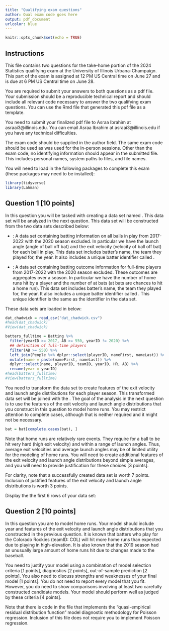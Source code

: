 ```yaml
---
title: "Qualifying exam questions"
author: Qual exam code goes here
output: pdf_document
urlcolor: blue
---
```


```r
knitr::opts_chunk$set(echo = TRUE)
```

## Instructions 

This file contains two questions for the take-home portion of the 2024 Statistics qualifying exam at the University of Illinois Urbana-Champaign. This part of the exam is assigned at 12 PM US Central time on June 27 and is due at 6 PM US Central time on June 28. 

You are required to submit your answers to both questions as a pdf file. Your submission should be a reproducible technical report and should include all relevant code necessary to answer the two qualifying exam questions. You can use the Rmd file that generated this pdf file as a template. 

You need to submit your finalized pdf file to Asraa Ibrahim at asraai3@illinois.edu. You can email Asraa Ibrahim at asraai3@illinois.edu if you have any technical difficulties.

The exam code should be supplied in the author field. The same exam code should be used as was used for the in-person sessions. Other than the exam code, no identifying information should appear in the submitted file.  This includes personal names, system paths to files, and file names.

You will need to load in the following packages to complete this exam (these packages may need to be installed):

\vspace{5pt}

```r
library(tidyverse)
library(Lahman)
```

## Question 1 [10 points]

In this question you will be tasked with creating a data set named \texttt{bat}. This data set will be analyzed in the next question. This data set will be constructed from the two data sets described below: 

- \texttt{dat\_chadwick}: A data set containing batting information on all balls in play from 2017-2022 with the 2020 season excluded. In particular we have the launch angle (angle of ball off bat) and the exit velocity (velocity of ball off bat) for each ball in play. This data set includes batter's name, the team they played for, the year. It also includes a unique batter identifier called \texttt{key\_bbref}.

- \texttt{batters\_fulltime}: A data set containing batting outcome information for full-time players from 2017-2022 with the 2020 season excluded. These outcomes are aggregates over a season. In particular we have the number of home runs hit by a player and the number of at bats (at bats are chances to hit a home run). This data set includes batter's name, the team they played for, the year. It also includes a unique batter identifier called \texttt{playerID}. This unique identifier is the same as the \texttt{key\_bbref} identifier in the \texttt{dat\_chadwick} data set.

\vspace{5pt}

These data sets are loaded in below:

\vspace{5pt}


```r
dat_chadwick = read_csv("dat_chadwick.csv")
#head(dat_chadwick)
#View(dat_chadwick)

batters_fulltime = Batting %>% 
  filter(yearID >= 2017, AB >= 550, yearID != 2020) %>% 
  ## definition of full-time players
  filter(AB >= 550) %>% 
  left_join(People %>% dplyr::select(playerID, nameFirst, nameLast)) %>% 
  mutate(name = paste(nameFirst, nameLast)) %>% 
  dplyr::select(name, playerID, teamID, yearID, HR, AB) %>% 
  rename(year = yearID) 
#head(batters_fulltime) 
#View(batters_fulltime)  
```


You need to transform the \texttt{dat\_chadwick} data set to create features of the exit velocity and launch angle distributions for each player season. This transformed data set will be joined with the \texttt{batters\_fulltime}. The goal of the analysis in the next question is to use the features of the exit velocity and launch angle distributions that you construct in this question to model home runs. You may restrict attention to complete cases, although that is neither required and it might not be necessary.

\vspace{5pt}

```r
bat = bat[complete.cases(bat), ]
```


\vspace{5pt}

Note that home runs are relatively rare events. They require for a ball to be hit very hard (high exit velocity) and within a range of launch angles. Thus, average exit velocities and average launch angles may be of limited utility for the modeling of home runs. You will need to create additional features of the exit velocity and launch angle distributions beyond simple averages, and you will need to provide justification for these choices [3 points]. 

For clarity, note that a successfully created \texttt{bat} data set is worth 7 points. Inclusion of justified features of the exit velocity and launch angle distributions is worth 3 points.

Display the the first 6 rows of your \texttt{bat} data set:



## Question 2 [10 points]

In this question you are to model home runs. Your model should include year and features of the exit velocity and launch angle distributions that you constructed in the previous question. It is known that batters who play for the Colorado Rockies (teamID: COL) will hit more home runs than expected due to playing in high-elevation. It is also known that the 2019 season had an unusually large amount of home runs hit due to changes made to the baseball. 

You need to justify your model using a combination of model selection criteria [1 points], diagnostics [2 points], out-of-sample prediction [2 points]. You also need to discuss strengths and weaknesses of your final model [1 points]. You do not need to report every model that you fit. However, you do need to show comparisons involving at least two carefully constructed candidate models. Your model should perform well as judged by these criteria [4 points]. 

Note that there is code in the \texttt{yang2021supp.R} file that implements the "quasi-empirical residual distribution function" model diagnostic methodology for Poisson regression. Inclusion of this file does not require you to implement Poisson regression.